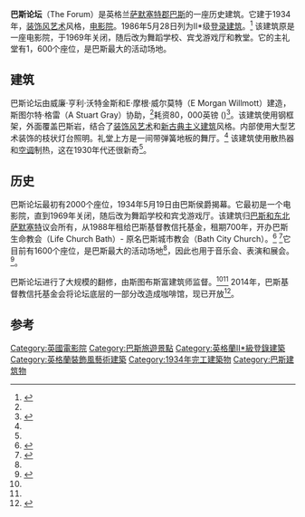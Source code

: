 {{Infobox Historic Site
| name =巴斯论坛
| native_name =The Forum
| image =The Forum Bath.JPG
| locmapin = Somerset
| coordinates = {{coord|51|22|43|N|2|21|36|W|display=inline,title}}
| location =英格兰[[萨默塞特郡|萨默塞特郡]][[巴斯|巴斯]]
| built =1934
| designation1 =Grade II* Listed Building
| designation1_offname =
| designation1_date =28 May 1986<ref name="IoE"/>
| designation1_number =448551
}}
'''巴斯论坛'''（The Forum）是英格兰[[萨默塞特郡|萨默塞特郡]][[巴斯|巴斯]]的一座历史建筑。它建于1934年，[[装饰风艺术|装饰风艺术]]风格，[[电影院|电影院]]。1986年5月28日列为II*级[[登录建筑|登录建筑]]。<ref name="IoE">{{cite web|url=http://www.imagesofengland.org.uk/Details/Default.aspx?id=448551|archive-url=https://web.archive.org/web/20121025030052/http://www.imagesofengland.org.uk/Details/Default.aspx?id=448551|archive-date=25 October 2012|title=The Forum|work=Images of England|publisher=English Heritage|accessdate=31 August 2016}}</ref> 该建筑原是一座电影院，于1969年关闭，随后改为舞蹈学校、宾戈游戏厅和教堂。它的主礼堂有1，600个座位，是巴斯最大的活动场地。

==建筑==
巴斯论坛由威廉·亨利·沃特金斯和E·摩根·威尔莫特（E Morgan Willmott）建造，斯图尔特·格雷（A Stuart Gray）协助，<ref name="IoE"/>耗资80，000英镑 ({{inflation|UK|80000|1934|fmt=eq|cursign=£}})<ref name=opening>{{cite news|title=Bath Forum cinema: Opening by Lord Bath this afternoon|url=http://www.britishnewspaperarchive.co.uk/viewer/bl/0000514/19340519/010/0003|accessdate=31 August 2016|work=Bath Chronicle and Weekly Gazette|date=19 May 1934|page=3}}</ref>。该建筑使用钢框架，外面覆盖巴斯岩，结合了[[装饰风艺术|装饰风艺术]]和[[新古典主义建筑|新古典主义建筑]]风格。内部使用大型艺术装饰的枝状灯台照明。礼堂上方是一间带弹簧地板的舞厅。<ref name="IoE"/> 该建筑使用散热器和[[空调|空调]]制热，这在1930年代还很新奇<ref name=opening />。

==历史==
巴斯论坛最初有2000个座位，1934年5月19日由巴斯侯爵揭幕。它最初是一个电影院，直到1969年关闭，随后改为舞蹈学校和宾戈游戏厅。该建筑归[[巴斯和东北萨默塞特|巴斯和东北萨默塞特]]议会所有，从1988年租给巴斯基督教信托基金，租期700年，开办巴斯生命教会（Life Church Bath）- 原名巴斯城市教会（Bath City Church）。<ref name=thisisbath-20090730>{{cite news|url=http://www.thisisbath.co.uk/Facelift-Forum/story-11317868-detail/story.html |title=Facelift for The Forum |date=30 July 2009 |publisher=ThisIsBath |archiveurl=https://web.archive.org/web/20120402234446/http://www.thisisbath.co.uk/Facelift-Forum/story-11317868-detail/story.html |archivedate=2 April 2012 |quote=The building is owned by B&NES Council and let on a long term lease to the church ... Our understanding is that the council owns the freehold and Bath Christian Trust - the official name of the church - has a 700-year lease.}}</ref> <ref>{{Cite web |url=https://www.lifechurchbath.com/ |title=存档副本 |access-date=2021-09-25 |archive-date=2021-02-27 |archive-url=https://web.archive.org/web/20210227145910/https://www.lifechurchbath.com/ |dead-url=no }}</ref>它目前有1600个座位，是巴斯最大的活动场地<ref name=cafe />，因此也用于音乐会、表演和展会。<ref name=forum-history>{{cite web|url=http://www.bathforum.co.uk/1/history.html|archiveurl=https://web.archive.org/web/20110212062631/http://www.bathforum.co.uk/1/history.html|archivedate=12 February 2011|title=History|publisher=The Forum|accessdate=31 August 2016}}</ref>。

巴斯论坛进行了大规模的翻修，由斯图布斯富建筑师监督。<ref name=thisisbath-20090730 /><ref name=forum-history /> 2014年，巴斯基督教信托基金会将论坛底层的一部分改造成咖啡馆，现已开放<ref name=cafe>{{cite news|last1=Gillespie|first1=L. J.|title=Bath City Church to open new cafe at The Forum|url=http://www.bathchronicle.co.uk/bath-city-church-open-new-cafe-forum/story-20555611-detail/story.html|accessdate=31 August 2016|work=Bath Chronicle|date=4 February 2014}}{{Dead link}}</ref>。

==参考==
{{reflist|30em}}
[[Category:英國電影院|Category:英國電影院]]
[[Category:巴斯旅遊景點|Category:巴斯旅遊景點]]
[[Category:英格蘭II*級登錄建築|Category:英格蘭II*級登錄建築]]
[[Category:英格蘭裝飾風藝術建築|Category:英格蘭裝飾風藝術建築]]
[[Category:1934年完工建築物|Category:1934年完工建築物]]
[[Category:巴斯建筑物|Category:巴斯建筑物]]